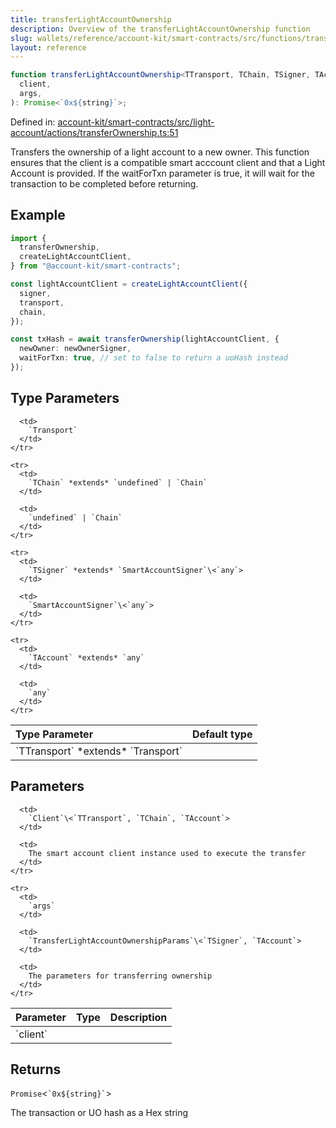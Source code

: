 ```yaml
---
title: transferLightAccountOwnership
description: Overview of the transferLightAccountOwnership function
slug: wallets/reference/account-kit/smart-contracts/src/functions/transferLightAccountOwnership
layout: reference
---
```


```ts
function transferLightAccountOwnership<TTransport, TChain, TSigner, TAccount>(
  client,
  args,
): Promise<`0x${string}`>;
```

Defined in: [account-kit/smart-contracts/src/light-account/actions/transferOwnership.ts:51](https://github.com/alchemyplatform/aa-sdk/blob/da19afd63b0ba06a4de95b0d2d7871f64d546304/account-kit/smart-contracts/src/light-account/actions/transferOwnership.ts#L51)

Transfers the ownership of a light account to a new owner.
This function ensures that the client is a compatible smart acccount client and that a Light Account is provided.
If the waitForTxn parameter is true, it will wait for the transaction to be completed before returning.

## Example

```ts
import {
  transferOwnership,
  createLightAccountClient,
} from "@account-kit/smart-contracts";

const lightAccountClient = createLightAccountClient({
  signer,
  transport,
  chain,
});

const txHash = await transferOwnership(lightAccountClient, {
  newOwner: newOwnerSigner,
  waitForTxn: true, // set to false to return a uoHash instead
});
```

## Type Parameters

<table>
  <thead>
    <tr>
      <th align="left">Type Parameter</th>
      <th align="left">Default type</th>
    </tr>
  </thead>

  <tbody>
    <tr>
      <td>
        `TTransport` *extends* `Transport`
      </td>

      <td>
        `Transport`
      </td>
    </tr>

    <tr>
      <td>
        `TChain` *extends* `undefined` | `Chain`
      </td>

      <td>
        `undefined` | `Chain`
      </td>
    </tr>

    <tr>
      <td>
        `TSigner` *extends* `SmartAccountSigner`\<`any`>
      </td>

      <td>
        `SmartAccountSigner`\<`any`>
      </td>
    </tr>

    <tr>
      <td>
        `TAccount` *extends* `any`
      </td>

      <td>
        `any`
      </td>
    </tr>

  </tbody>
</table>

## Parameters

<table>
  <thead>
    <tr>
      <th align="left">Parameter</th>
      <th align="left">Type</th>
      <th align="left">Description</th>
    </tr>
  </thead>

  <tbody>
    <tr>
      <td>
        `client`
      </td>

      <td>
        `Client`\<`TTransport`, `TChain`, `TAccount`>
      </td>

      <td>
        The smart account client instance used to execute the transfer
      </td>
    </tr>

    <tr>
      <td>
        `args`
      </td>

      <td>
        `TransferLightAccountOwnershipParams`\<`TSigner`, `TAccount`>
      </td>

      <td>
        The parameters for transferring ownership
      </td>
    </tr>

  </tbody>
</table>

## Returns

`Promise`\<`` `0x${string}` ``>

The transaction or UO hash as a Hex string
